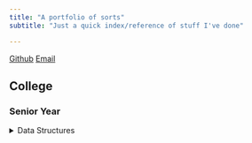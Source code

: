 ```yaml
---
title: "A portfolio of sorts"
subtitle: "Just a quick index/reference of stuff I've done"

---
```


[Github](https://github.com/lizdotsh)
[Email](mailto:work@lizgood.win)



## College

### Senior Year 

<details>
    <summary>Data Structures</summary>
    [Github](https://github.com/lizdotsh/Data-Structures-Projects)
    Projects from my data structures course. Details in the github, but direct links to the PDFs below: 

    <details>
        <summary>[Assignment 1](assets/Data-Structures-Projects/P1-Sorting-Methods/)
    | Project | Description |
    | --- | --- |
    | [P1 - Sorting Methods](https://github.com/lizdotsh/Data-Structures-Projects/tree/main/P1-Sorting-Methods) | This project compared sorting methods by using the .cover files generated in python. | 
    | [P2 - Double Linked List](https://github.com/lizdotsh/Data-Structures-Projects/tree/main/P2-Double-Linked-List) | Simple implimentation of a doubly linked list. |
    | [P3 - Deque and Hanoi](https://github.com/lizdotsh/Data-Structures-Projects/tree/main/P3-Deque-and-Hanoi) | Basically is just an extension of double linked list, a deque implimentation, a towers of hanoi implimentationm, and a lot of tests. |
    | [P4 - AVL Tree](https://github.com/lizdotsh/Data-Structures-Projects/tree/main/P4-AVL-Tree) | Implimentation of a self balancing AVL Tree, and testing to go with it |


</details>
### Junior Year

### Sophmore Year

### Freshman Year


